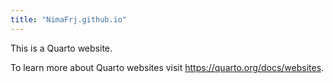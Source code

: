 ```yaml
---
title: "NimaFrj.github.io"
---
```


This is a Quarto website.

To learn more about Quarto websites visit <https://quarto.org/docs/websites>.
